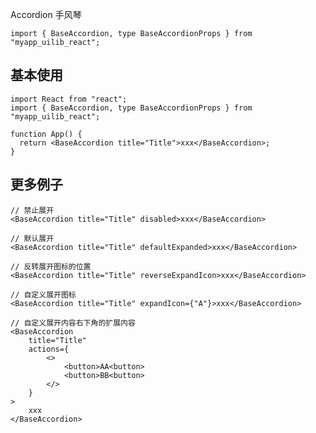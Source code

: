 
<Meta of={Stories} />

<Title>\<BaseAccordion></Title>

<Subtitle>Accordion 手风琴</Subtitle>

```tsx
import { BaseAccordion, type BaseAccordionProps } from "myapp_uilib_react";
```

<Controls />

## 基本使用

<Story of={Stories.ExampleBase} />

```tsx
import React from "react";
import { BaseAccordion, type BaseAccordionProps } from "myapp_uilib_react";

function App() {
  return <BaseAccordion title="Title">xxx</BaseAccordion>;
}
```

## 更多例子

```tsx
// 禁止展开
<BaseAccordion title="Title" disabled>xxx</BaseAccordion>

// 默认展开
<BaseAccordion title="Title" defaultExpanded>xxx</BaseAccordion>

// 反转展开图标的位置
<BaseAccordion title="Title" reverseExpandIcon>xxx</BaseAccordion>

// 自定义展开图标
<BaseAccordion title="Title" expandIcon={"A"}>xxx</BaseAccordion>

// 自定义展开内容右下角的扩展内容
<BaseAccordion
    title="Title"
    actions={
        <>
            <button>AA<button>
            <button>BB<button>
        </>
    }
>
    xxx
</BaseAccordion>
```

